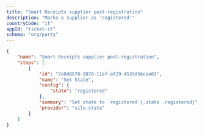 ```yaml
---
title: "Smart Receipts supplier post-registration"
description: "Marks a supplier as 'registered'"
countryCode: "it"
appId: "ticket-it"
schema: "org/party"
---
```

```json
{
    "name": "Smart Receipts supplier post-registration",
    "steps": [
        {
            "id": "7e8d8070-3870-11ef-af29-4533d56cea03",
            "name": "Set State",
            "config": {
                "state": "registered"
            },
            "summary": "Set state to `registered`{.state .registered}",
            "provider": "silo.state"
        }
    ]
}
```